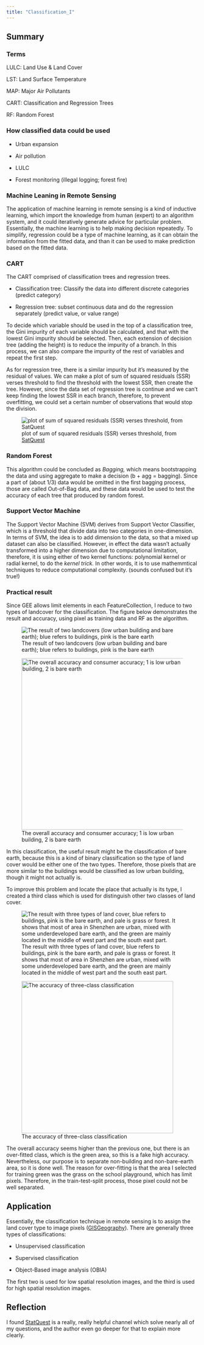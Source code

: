 ```yaml
---
title: "Classification_I"
---
```


## Summary

### Terms

LULC: Land Use & Land Cover

LST: Land Surface Temperature

MAP: Major Air Pollutants

CART: Classification and Regression Trees

RF: Random Forest

### How classified data could be used

-   Urban expansion

-   Air pollution

-   LULC

-   Forest monitoring (illegal logging; forest fire)

### Machine Leaning in Remote Sensing

The application of machine learning in remote sensing is a kind of inductive learning, which import the knowledge from human (expert) to an algorithm system, and it could iteratively generate advice for particular problem. Essentially, the machine learning is to help making decision repeatedly. To simplify, regression could be a type of machine learning, as it can obtain the information from the fitted data, and than it can be used to make prediction based on the fitted data.

### CART

The CART comprised of classification trees and regression trees.

-   Classification tree: Classify the data into different discrete categories (predict category)

-   Regression tree: subset continuous data and do the regression separately (predict value, or value range)

To decide which variable should be used in the top of a classification tree, the Gini impurity of each variable should be calculated, and that with the lowest Gini impurity should be selected. Then, each extension of decision tree (adding the height) is to reduce the impurity of a branch. In this process, we can also compare the impurity of the rest of variables and repeat the first step.

As for regression tree, there is a similar impurity but it's measured by the residual of values. We can make a plot of sum of squared residuals (SSR) verses threshold to find the threshold with the lowest SSR, then create the tree. However, since the data set of regression tree is continue and we can't keep finding the lowest SSR in each branch, therefore, to prevent overfitting, we could set a certain number of observations that would stop the division.

![plot of sum of squared residuals (SSR) verses threshold, from [SatQuest](https://www.youtube.com/watch?v=g9c66TUylZ4)](Screenshot 2024-03-16 at 02.33.23.png){fig-align="center"}

### Random Forest

This algorithm could be concluded as *Bagging,* which means bootstrapping the data and using aggregate to make a decision (b + agg = bagging). Since a part of (about 1/3) data would be omitted in the first bagging process, those are called Out-of-Bag data, and these data would be used to test the accuracy of each tree that produced by random forest.

### Support Vector Machine

The Support Vector Machine (SVM) derives from Support Vector Classifier, which is a threshold that divide data into two categories in one-dimension. In terms of SVM, the idea is to add dimension to the data, so that a mixed up dataset can also be classified. However, in effect the data wasn't actually transformed into a higher dimension due to computational limitation, therefore, it is using either of two kernel functions: polynomial kernel or radial kernel, to do the *kernel trick.* In other words, it is to use mathemmtical techniques to reduce computational complexity. (sounds confused but it's true!)

### Practical result

Since GEE allows limit elements in each FeatureCollection, I reduce to two types of landcover for the classification. The figure below demonstrates the result and accuracy, using pixel as training data and RF as the algorithm.

![The result of two landcovers (low urban building and bare earth); blue refers to buildings, pink is the bare earth](Screenshot 2024-03-19 at 16.00.01.png){fig-align="center"}

![The overall accuracy and consumer accuracy; 1 is low urban building, 2 is bare earth](Screenshot 2024-03-19 at 15.24.05.png){fig-align="center" width="449"}

In this classification, the useful result might be the classification of bare earth, because this is a kind of binary classification so the type of land cover would be either one of the two types. Therefore, those pixels that are more similar to the buildings would be classified as low urban building, though it might not actually is.

To improve this problem and locate the place that actually is its type, I created a third class which is used for distinguish other two classes of land cover.

![The result with three types of land cover, blue refers to buildings, pink is the bare earth, and pale is grass or forest. It shows that most of area in Shenzhen are urban, mixed with some underdeveloped bare earth, and the green are mainly located in the middle of west part and the south east part.](Screenshot 2024-03-19 at 15.50.42.png)

![The accuracy of three-class classification](Screenshot 2024-03-19 at 15.55.08.png){fig-align="center" width="398"}

The overall accuracy seems higher than the previous one, but there is an over-fitted class, which is the green area, so this is a fake high accuracy. Nevertheless, our purpose is to separate non-building and non-bare-earth area, so it is done well. The reason for over-fitting is that the area I selected for training green was the grass on the school playground, which has limit pixels. Therefore, in the train-test-split process, those pixel could not be well separated.

## Application

Essentially, the classification technique in remote sensing is to assign the land cover type to image pixels ([GISGeography](https://gisgeography.com/image-classification-techniques-remote-sensing/)). There are generally three types of classifications:

-   Unsupervised classification

-   Supervised classification

-   Object-Based image analysis (OBIA)

The first two is used for low spatial resolution images, and the third is used for high spatial resolution images.

## 

## Reflection

I found [StatQuest](https://www.youtube.com/@statquest) is a really, really helpful channel which solve nearly all of my questions, and the author even go deeper for that to explain more clearly.
